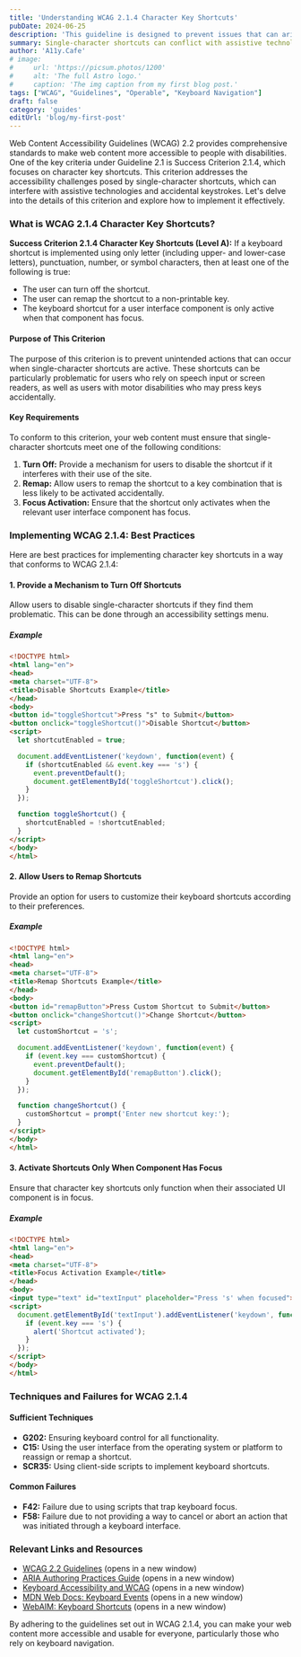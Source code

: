 ```yaml
---
title: 'Understanding WCAG 2.1.4 Character Key Shortcuts'
pubDate: 2024-06-25
description: 'This guideline is designed to prevent issues that can arise from the use of single-character key shortcuts'
summary: Single-character shortcuts can conflict with assistive technologies, such as screen readers, or can be accidentally activated, causing confusion or unintended actions. By providing users with control over these shortcuts, we can improve the accessibility and usability of web content for all users.
author: 'A11y.Cafe'
# image:
#     url: 'https://picsum.photos/1200'
#     alt: 'The full Astro logo.'
#     caption: 'The img caption from my first blog post.'
tags: ["WCAG", "Guidelines", "Operable", "Keyboard Navigation"]
draft: false
category: 'guides'
editUrl: 'blog/my-first-post'
---
```

 

Web Content Accessibility Guidelines (WCAG) 2.2 provides comprehensive standards to make web content more accessible to people with disabilities. One of the key criteria under Guideline 2.1 is Success Criterion 2.1.4, which focuses on character key shortcuts. This criterion addresses the accessibility challenges posed by single-character shortcuts, which can interfere with assistive technologies and accidental keystrokes. Let's delve into the details of this criterion and explore how to implement it effectively.

### What is WCAG 2.1.4 Character Key Shortcuts?

**Success Criterion 2.1.4 Character Key Shortcuts (Level A):** If a keyboard shortcut is implemented using only letter (including upper- and lower-case letters), punctuation, number, or symbol characters, then at least one of the following is true:
- The user can turn off the shortcut.
- The user can remap the shortcut to a non-printable key.
- The keyboard shortcut for a user interface component is only active when that component has focus.

#### Purpose of This Criterion

The purpose of this criterion is to prevent unintended actions that can occur when single-character shortcuts are active. These shortcuts can be particularly problematic for users who rely on speech input or screen readers, as well as users with motor disabilities who may press keys accidentally.

#### Key Requirements

To conform to this criterion, your web content must ensure that single-character shortcuts meet one of the following conditions:

1. **Turn Off:** Provide a mechanism for users to disable the shortcut if it interferes with their use of the site.
2. **Remap:** Allow users to remap the shortcut to a key combination that is less likely to be activated accidentally.
3. **Focus Activation:** Ensure that the shortcut only activates when the relevant user interface component has focus.

### Implementing WCAG 2.1.4: Best Practices

Here are best practices for implementing character key shortcuts in a way that conforms to WCAG 2.1.4:

#### 1. Provide a Mechanism to Turn Off Shortcuts

Allow users to disable single-character shortcuts if they find them problematic. This can be done through an accessibility settings menu.

##### Example

```html
<!DOCTYPE html>
<html lang="en">
<head>
<meta charset="UTF-8">
<title>Disable Shortcuts Example</title>
</head>
<body>
<button id="toggleShortcut">Press "s" to Submit</button>
<button onclick="toggleShortcut()">Disable Shortcut</button>
<script>
  let shortcutEnabled = true;

  document.addEventListener('keydown', function(event) {
    if (shortcutEnabled && event.key === 's') {
      event.preventDefault();
      document.getElementById('toggleShortcut').click();
    }
  });

  function toggleShortcut() {
    shortcutEnabled = !shortcutEnabled;
  }
</script>
</body>
</html>
```

#### 2. Allow Users to Remap Shortcuts

Provide an option for users to customize their keyboard shortcuts according to their preferences.

##### Example

```html
<!DOCTYPE html>
<html lang="en">
<head>
<meta charset="UTF-8">
<title>Remap Shortcuts Example</title>
</head>
<body>
<button id="remapButton">Press Custom Shortcut to Submit</button>
<button onclick="changeShortcut()">Change Shortcut</button>
<script>
  let customShortcut = 's';

  document.addEventListener('keydown', function(event) {
    if (event.key === customShortcut) {
      event.preventDefault();
      document.getElementById('remapButton').click();
    }
  });

  function changeShortcut() {
    customShortcut = prompt('Enter new shortcut key:');
  }
</script>
</body>
</html>
```

#### 3. Activate Shortcuts Only When Component Has Focus

Ensure that character key shortcuts only function when their associated UI component is in focus.

##### Example

```html
<!DOCTYPE html>
<html lang="en">
<head>
<meta charset="UTF-8">
<title>Focus Activation Example</title>
</head>
<body>
<input type="text" id="textInput" placeholder="Press 's' when focused">
<script>
  document.getElementById('textInput').addEventListener('keydown', function(event) {
    if (event.key === 's') {
      alert('Shortcut activated');
    }
  });
</script>
</body>
</html>
```

### Techniques and Failures for WCAG 2.1.4

#### Sufficient Techniques

- **G202:** Ensuring keyboard control for all functionality.
- **C15:** Using the user interface from the operating system or platform to reassign or remap a shortcut.
- **SCR35:** Using client-side scripts to implement keyboard shortcuts.

#### Common Failures

- **F42:** Failure due to using scripts that trap keyboard focus.
- **F58:** Failure due to not providing a way to cancel or abort an action that was initiated through a keyboard interface.

### Relevant Links and Resources

- [WCAG 2.2 Guidelines](https://www.w3.org/WAI/WCAG22/quickref/) (opens in a new window)
- [ARIA Authoring Practices Guide](https://www.w3.org/WAI/ARIA/apg/) (opens in a new window)
- [Keyboard Accessibility and WCAG](https://webaim.org/techniques/keyboard/) (opens in a new window)
- [MDN Web Docs: Keyboard Events](https://developer.mozilla.org/en-US/docs/Web/API/KeyboardEvent) (opens in a new window)
- [WebAIM: Keyboard Shortcuts](https://webaim.org/resources/shortcuts/) (opens in a new window)

By adhering to the guidelines set out in WCAG 2.1.4, you can make your web content more accessible and usable for everyone, particularly those who rely on keyboard navigation.